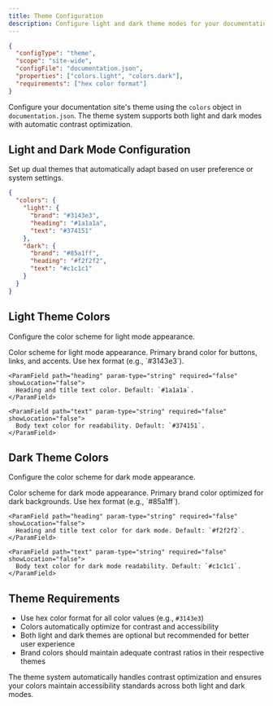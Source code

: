 ```yaml
---
title: Theme Configuration
description: Configure light and dark theme modes for your documentation site using color schemes and automatic theme switching.
---
```


```json
{
  "configType": "theme",
  "scope": "site-wide", 
  "configFile": "documentation.json",
  "properties": ["colors.light", "colors.dark"],
  "requirements": ["hex color format"]
}
```

Configure your documentation site's theme using the `colors` object in `documentation.json`. The theme system supports both light and dark modes with automatic contrast optimization.

## Light and Dark Mode Configuration

Set up dual themes that automatically adapt based on user preference or system settings.

```json
{
  "colors": {
    "light": {
      "brand": "#3143e3",
      "heading": "#1a1a1a", 
      "text": "#374151"
    },
    "dark": {
      "brand": "#85a1ff",
      "heading": "#f2f2f2",
      "text": "#c1c1c1"
    }
  }
}
```

## Light Theme Colors

Configure the color scheme for light mode appearance.

<ParamField path="light" param-type="object" required="false" showLocation="false">
  Color scheme for light mode appearance.
  
  <Expandable title="Light Mode Color Options" defaultOpen="false">
    <ParamField path="brand" param-type="string" required="false" showLocation="false">
      Primary brand color for buttons, links, and accents. Use hex format (e.g., `#3143e3`).
    </ParamField>

    <ParamField path="heading" param-type="string" required="false" showLocation="false">
      Heading and title text color. Default: `#1a1a1a`.
    </ParamField>

    <ParamField path="text" param-type="string" required="false" showLocation="false">
      Body text color for readability. Default: `#374151`.
    </ParamField>
  </Expandable>
</ParamField>

## Dark Theme Colors

Configure the color scheme for dark mode appearance.

<ParamField path="dark" param-type="object" required="false" showLocation="false">
  Color scheme for dark mode appearance.
  
  <Expandable title="Dark Mode Color Options" defaultOpen="false">
    <ParamField path="brand" param-type="string" required="false" showLocation="false">
      Primary brand color optimized for dark backgrounds. Use hex format (e.g., `#85a1ff`).
    </ParamField>

    <ParamField path="heading" param-type="string" required="false" showLocation="false">
      Heading and title text color for dark mode. Default: `#f2f2f2`.
    </ParamField>

    <ParamField path="text" param-type="string" required="false" showLocation="false">
      Body text color for dark mode readability. Default: `#c1c1c1`.
    </ParamField>
  </Expandable>
</ParamField>

## Theme Requirements

- Use hex color format for all color values (e.g., `#3143e3`)
- Colors automatically optimize for contrast and accessibility
- Both light and dark themes are optional but recommended for better user experience
- Brand colors should maintain adequate contrast ratios in their respective themes

<Callout>
The theme system automatically handles contrast optimization and ensures your colors maintain accessibility standards across both light and dark modes.
</Callout>